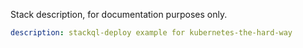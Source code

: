 
<LeftAlignedTable type="string" required={false} />

Stack description, for documentation purposes only.

<File name='stackql_manifest.yml'>

```yaml
description: stackql-deploy example for kubernetes-the-hard-way
```

</File>